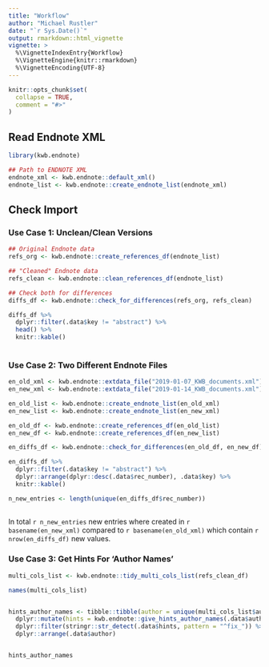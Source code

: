 ```yaml
---
title: "Workflow"
author: "Michael Rustler"
date: "`r Sys.Date()`"
output: rmarkdown::html_vignette
vignette: >
  %\VignetteIndexEntry{Workflow}
  %\VignetteEngine{knitr::rmarkdown}
  %\VignetteEncoding{UTF-8}
---
```


```r
knitr::opts_chunk$set(
  collapse = TRUE,
  comment = "#>"
)
```


## Read Endnote XML

```r
library(kwb.endnote)

## Path to ENDNOTE XML 
endnote_xml <- kwb.endnote::default_xml()
endnote_list <- kwb.endnote::create_endnote_list(endnote_xml)
```

## Check Import 

### Use Case 1: Unclean/Clean Versions

```r
## Original Endnote data
refs_org <- kwb.endnote::create_references_df(endnote_list)

## "Cleaned" Endnote data
refs_clean <- kwb.endnote::clean_references_df(endnote_list)

## Check both for differences
diffs_df <- kwb.endnote::check_for_differences(refs_org, refs_clean)

diffs_df %>%
  dplyr::filter(.data$key != "abstract") %>% 
  head() %>% 
  knitr::kable()
  
```


### Use Case 2: Two Different Endnote Files 

```r

en_old_xml <- kwb.endnote::extdata_file("2019-01-07_KWB_documents.xml")
en_new_xml <- kwb.endnote::extdata_file("2019-01-14_KWB_documents.xml")

en_old_list <- kwb.endnote::create_endnote_list(en_old_xml)
en_new_list <- kwb.endnote::create_endnote_list(en_new_xml)

en_old_df <- kwb.endnote::create_references_df(en_old_list)
en_new_df <- kwb.endnote::create_references_df(en_new_list)

en_diffs_df <- kwb.endnote::check_for_differences(en_old_df, en_new_df)

en_diffs_df %>% 
  dplyr::filter(.data$key != "abstract") %>% 
  dplyr::arrange(dplyr::desc(.data$rec_number), .data$key) %>% 
  knitr::kable()

n_new_entries <- length(unique(en_diffs_df$rec_number))
  
```

In total `r n_new_entries` new entries where created in `r basename(en_new_xml)`
compared to `r basename(en_old_xml)` which contain `r nrow(en_diffs_df)` new 
values.




### Use Case 3: Get Hints For 'Author Names'

```r

multi_cols_list <- kwb.endnote::tidy_multi_cols_list(refs_clean_df)

names(multi_cols_list)


hints_author_names <- tibble::tibble(author = unique(multi_cols_list$author$value)) %>%
  dplyr::mutate(hints = kwb.endnote::give_hints_author_names(.data$author)) %>% 
  dplyr::filter(stringr::str_detect(.data$hints, pattern = "^fix_")) %>% 
  dplyr::arrange(.data$author) 


hints_author_names 

```
